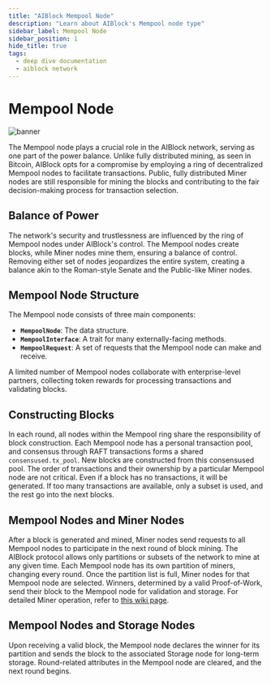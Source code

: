 ```yaml
---
title: "AIBlock Mempool Node"
description: "Learn about AIBlock's Mempool node type"
sidebar_label: Mempool Node
sidebar_position: 1
hide_title: true
tags:
  - deep dive documentation
  - aiblock network
---
```


# Mempool Node

![banner](./img/mempol.jpg)

The Mempool node plays a crucial role in the AIBlock network, serving as one part of the power balance. Unlike fully distributed mining, as seen in Bitcoin, AIBlock opts for a compromise by employing a ring of decentralized Mempool nodes to facilitate transactions. Public, fully distributed Miner nodes are still responsible for mining the blocks and contributing to the fair decision-making process for transaction selection.

## Balance of Power

The network's security and trustlessness are influenced by the ring of Mempool nodes under AIBlock's control. The Mempool nodes create blocks, while Miner nodes mine them, ensuring a balance of control. Removing either set of nodes jeopardizes the entire system, creating a balance akin to the Roman-style Senate and the Public-like Miner nodes.

## Mempool Node Structure

The Mempool node consists of three main components:
- **`MempoolNode`**: The data structure.
- **`MempoolInterface`**: A trait for many externally-facing methods.
- **`MempoolRequest`**: A set of requests that the Mempool node can make and receive.

A limited number of Mempool nodes collaborate with enterprise-level partners, collecting token rewards for processing transactions and validating blocks.

## Constructing Blocks

In each round, all nodes within the Mempool ring share the responsibility of block construction. Each Mempool node has a personal transaction pool, and consensus through RAFT transactions forms a shared `consensused.tx_pool`. New blocks are constructed from this consensused pool. The order of transactions and their ownership by a particular Mempool node are not critical. Even if a block has no transactions, it will be generated. If too many transactions are available, only a subset is used, and the rest go into the next blocks.

## Mempool Nodes and Miner Nodes

After a block is generated and mined, Miner nodes send requests to all Mempool nodes to participate in the next round of block mining. The AIBlock protocol allows only partitions or subsets of the network to mine at any given time. Each Mempool node has its own partition of miners, changing every round. Once the partition list is full, Miner nodes for that Mempool node are selected. Winners, determined by a valid Proof-of-Work, send their block to the Mempool node for validation and storage. For detailed Miner operation, refer to [this wiki page](Miner-Node).

## Mempool Nodes and Storage Nodes

Upon receiving a valid block, the Mempool node declares the winner for its partition and sends the block to the associated Storage node for long-term storage. Round-related attributes in the Mempool node are cleared, and the next round begins.
